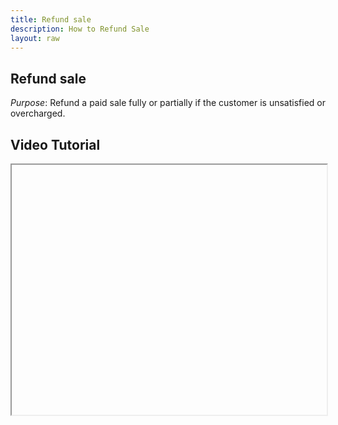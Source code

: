 ```yaml
---
title: Refund sale
description: How to Refund Sale
layout: raw
---
```



<div className="mdx-content">

## Refund sale



*Purpose*: Refund a paid sale fully or partially if the customer is unsatisfied or overcharged.

## Video Tutorial



<iframe
  width="100%"
  height="400"
  title="Pick date range tutorial"
  allowFullScreen
  className="rounded-lg"
/>

---

## Steps:



## ** Refund a Sale**

 In the refund panel:
    - Select specific **items** to refund.
    - Choose **Refund Method**: Cash, Card, Other.
    - Assign **Staff** issuing the refund.
    - Add **Refund Reason**: e.g., Overcharge, Unsatisfactory service, Duplicate booking.

### Purpose: Refund a paid sale fully or partially if the customer is unsatisfied or overcharged.

### Steps:

❶ Go to **Sales**, click on a **Sale ID** to open its detail panel.  
❷ Click the **three-dot menu (⋮)** in the top-right → Select **"Refund Sale"**.  
   - Refund option appears **only for Paid Sales**.  
❸ Click **Issue Refund**. Confirmation message will appear.

---

**Tip for First-Time Users**:  
This is especially helpful when you're reviewing **past performance**, tracking **busy periods**, or checking **future availability**.

<div className="space-y-4 mt-6">

<div className="my-10 border-t border-gray-200" />

## More questions about this


</div>
<div className="space-y-4 mt-6">
  <details className="bg-white rounded-md p-4 border border-gray-300">
  <summary
    className="font-medium text-base text-gray-900"
    style={{
      backgroundColor: 'transparent',
      outline: 'none',
      cursor: 'pointer',
      userSelect: 'none',
      listStyle: 'none',
    }}
  >Can I view appointments from last month?</summary>
   <p className="mt-2 text-sm text-gray-700">
      Yes, use the date picker to go back and choose any range from the past.
    </p>
  </details>

  <details className="bg-white rounded-md p-4 border border-gray-300">
  <summary
    className="font-medium text-base text-gray-900"
    style={{
      backgroundColor: 'transparent',
      outline: 'none',
      cursor: 'pointer',
      userSelect: 'none',
      listStyle: 'none',
    }}
  >Does this affect my reports?</summary>
    <p className="mt-2 text-sm text-gray-700">
      No, this is only for viewing appointments. Reports are generated separately.
    </p>
  </details>
</div>
</div>

---

<div className="space-y-4 mt-6">

<div className="my-10 border-t border-gray-200" />

<div className="mdx-content mt-10">

Was this article helpful?

<div style={{ display: 'flex', gap: '1rem' }}>
  <button style={{ padding: '0.5rem', borderRadius: '9999px', backgroundColor: '#f0f0f0' }}>
    👍
  </button>
  <button style={{ padding: '0.5rem', borderRadius: '9999px', backgroundColor: '#f0f0f0' }}>
    👎
  </button>
</div>
</div>

---
</div>
